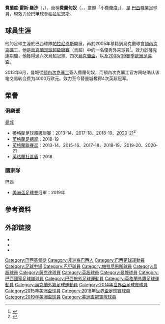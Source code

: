 {{expand|time=2014-07-12T08:02:46+00:00}}
{{noteTA|G1=football|G2=EPL|G3=UEFA
|T=zh-hk:費蘭甸奴;zh-tw:費爾南迪尼奧;zh-cn:费尔南迪尼奥;
|1=zh-hk:費蘭甸奴;zh-tw:費爾南迪尼奧;zh-cn:费尔南迪尼奥;
|2=zh-hk:帕拉尼恩斯;zh-tw:巴拉納競技;zh-cn:巴拉纳竞技;
|3=zh-hk:費蘭度·雷斯·羅沙;zh-tw:費爾南多·路易斯·羅薩;zh-cn:费尔南多·路易斯·罗萨;
|4=zh-hk:費蘭度;zh-tw:費爾南多;zh-cn:费尔南多;
}}
{{Infobox football biography
| name           = 費蘭甸奴<br>''Fernandinho''
| image          = 20141118_AUTBRA_5080.jpg
| image_size     = 250
| caption        =
| fullname       = 費蘭度·雷斯·羅沙<ref name="Barclays Premier League Squad Numbers 2013/14">{{Cite web
 |title        = Barclays Premier League Squad Numbers 2013/14
 |url          = http://www.premierleague.com/en-gb/news/news/2013-14/aug/premier-league-squad-numbers-seasons-2013-14.html
 |publisher    = Premier League
 |date         = 16 August 2013
 |accessdate   = 17 August 2013
 |archive-date = 2013-09-25
 |archive-url  = https://web.archive.org/web/20130925003258/http://www.premierleague.com/en-gb/news/news/2013-14/aug/premier-league-squad-numbers-seasons-2013-14.html
 |dead-url     = no
}}</ref>
| birth_date     = {{Birth date and age|df=yes|1985|5|4}}
| birth_place    = {{BRA}}[[隆德里納|隆德里納]]
| height         = {{height|m=1.79}}<ref>{{Cite web |url=https://www.fifa.com/worldcup/players/player/208016/profile/ |title=存档副本 |access-date=2019-02-17 |archive-date=2019-02-18 |archive-url=https://web.archive.org/web/20190218081930/https://www.fifa.com/worldcup/players/player/208016/profile/ |dead-url=no }}</ref>
| position       = [[中場#正中場|正中場]]、[[中場#防守中場|防守中場]]、[[中堅|中堅]]
| currentclub    = [[帕拉尼恩斯體育會|帕拉尼恩斯]]
| clubnumber     = 5
| youthyears1    =
| youthclubs1    =
| years1         = 2002–2005 | clubs1 = [[帕拉尼恩斯體育會|帕拉尼恩斯]]     | caps1 = 72 | goals1 = 14
| years2         = 2005–2013 | clubs2 = [[頓內次克礦工足球俱樂部|頓內次克礦工]]   | caps2 = 184 | goals2 = 31
| years3         = 2013–2022 | clubs3 = [[曼徹斯特城足球會|曼城]]           | caps3 = 264  | goals3 = 20
| years4         = 2022– | clubs4 = [[帕拉尼恩斯體育會|帕拉尼恩斯]]     | caps4 = 0 | goals4 = 0
| nationalyears1 = 2011–2019
| nationalteam1  = [[巴西國家足球隊|巴西]]
| nationalcaps1  = 53
| nationalgoals1 = 2
| club-update    = 2022年6月27日
| ntupdate       = 2019年6月18日
}}
{{中文譯名
| english    = '''Fernandinho'''
| cantonese  = 費蘭甸奴<br>費南甸奴
|}}
'''費蘭度·雷斯·羅沙'''（{{lang-pt|'''Fernando Luiz Roza'''}}，{{bd|1985年|5月4日}}），簡稱'''費蘭甸奴'''（{{lang-pt|Fernandinho}}，{{IPA-pt|feʁnɐ̃ˈdʒĩj̃u|br}}，意即「小費蘭度」），是 [[巴西|巴西]]職業足球員，現效力於[[巴甲|巴甲]]球會[[帕拉尼恩斯體育會|帕拉尼恩斯]]。

== 球員生涯 == 
他的足球生涯於巴西球隊[[帕拉尼恩斯體育會|帕拉尼恩斯]]開展，再於2005年移籍到烏克蘭球會[[頓內次克礦工足球俱樂部|頓內次克礦工]]，他是[[烏克蘭足球超級聯賽|烏克蘭足球超級聯賽]]（烏超）中的一名優秀外來球員<ref>{{Cite web |url=http://man.tochka.net/97528-simvolicheskaya-sbornaya-legionerov-chempionata-ukrainy/ |title=存档副本 |access-date=2014-07-11 |archive-date=2012-12-07 |archive-url=https://web.archive.org/web/20121207170908/http://man.tochka.net/97528-simvolicheskaya-sbornaya-legionerov-chempionata-ukrainy/ |dead-url=no }}</ref>。效力於薩克達期間，他獲得過六次烏超冠軍、四次[[烏克蘭盃|烏克蘭盃]]，以及[[2008/09賽季歐洲足協盃|2008/09賽季歐洲足協盃]]。

2013年6月，曼城從[[頓內次克礦工足球俱樂部|頓內次克礦工]]簽入費蘭甸奴，而頓內次克礦工官方网站确认该笔交易转会费为4000万欧元。效力至今替曼城奪得4次英超冠军。

== 榮譽 ==
=== 俱樂部 ===
;{{flagicon|ENG}} [[曼彻斯特城足球俱乐部|曼城]]
* [[英格蘭足球超級聯賽|英格蘭足球超級聯賽]]：2013-14、2017-18、2018-19、[[2020年至2021年英格蘭足球超級聯賽|2020-21]]<ref>{{cite news|url=https://www.mancity.com/news/mens/manchester-city-premier-league-champions-63756355|title=MANCHESTER CITY CROWNED 2020-21 PREMIER LEAGUE CHAMPIONS|date=2021-05-11|work=Manchester City FC|language=en|accessdate=2021-05-11|archive-date=2021-12-04|archive-url=https://web.archive.org/web/20211204153532/https://www.mancity.com/news/mens/manchester-city-premier-league-champions-63756355|dead-url=no}}</ref>
* [[英格蘭足總盃|英格蘭足總盃]]：2018-19
* [[英格蘭聯賽盃|英格蘭聯賽盃]]：2013-14、2015-16、2017-18、2018-19、2019-20、2020-21
* [[英格蘭社區盾|英格蘭社區盾]]：2018

===國家隊===
;{{flagicon|BRA}} 巴西
* [[美洲盃足球賽|美洲盃足球賽]]冠軍：2019年

==參考資料==
{{reflist}}

==外部链接==
{{commons category}}
*{{Soccerway}}
*{{Soccerbase}}
*{{NFT player|id=44313}}

{{2014年世界盃足球賽巴西參賽名單}}
{{2015年美洲國家盃足球賽巴西參賽名單}}
{{2018年世界盃足球賽巴西參賽名單}}
{{2019年美洲盃足球賽巴西參賽名單}}

{{DEFAULTSORT:Fernandinho}}
[[Category:巴西基督徒|Category:巴西基督徒]]
[[Category:非洲裔巴西人|Category:非洲裔巴西人]]
[[Category:巴西足球運動員|Category:巴西足球運動員]]
[[Category:足球中場|Category:足球中場]]
[[Category:巴甲球員|Category:巴甲球員]]
[[Category:帕拉尼恩斯球員|Category:帕拉尼恩斯球員]]
[[Category:烏超球員|Category:烏超球員]]
[[Category:薩克達球員|Category:薩克達球員]]
[[Category:英超球員|Category:英超球員]]
[[Category:曼城球員|Category:曼城球員]]
[[Category:巴西國家足球隊球員|Category:巴西國家足球隊球員]]
[[Category:巴西旅外足球運動員|Category:巴西旅外足球運動員]]
[[Category:英格蘭外籍足球運動員|Category:英格蘭外籍足球運動員]]
[[Category:烏克蘭外籍足球運動員|Category:烏克蘭外籍足球運動員]]
[[Category:2014年世界盃足球賽球員|Category:2014年世界盃足球賽球員]]
[[Category:2015年美洲盃球員|Category:2015年美洲盃球員]]
[[Category:2018年世界盃足球賽球員|Category:2018年世界盃足球賽球員]]
[[Category:2019年美洲盃球員|Category:2019年美洲盃球員]]
[[Category:美洲盃冠軍隊球員|Category:美洲盃冠軍隊球員]]